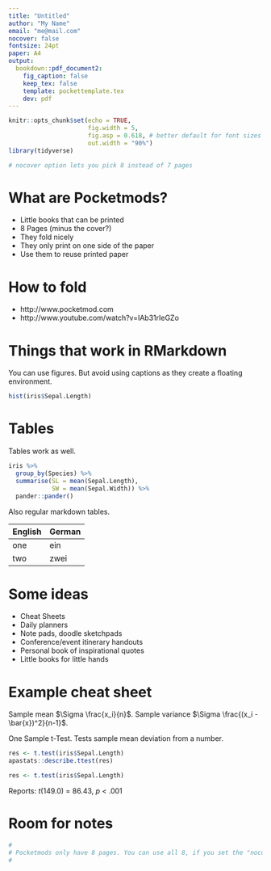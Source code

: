 ```yaml
---
title: "Untitled"
author: "My Name"
email: "me@mail.com"
nocover: false
fontsize: 24pt
paper: A4
output:
  bookdown::pdf_document2:
    fig_caption: false
    keep_tex: false
    template: pockettemplate.tex
    dev: pdf
---
```


```r
knitr::opts_chunk$set(echo = TRUE,
                      fig.width = 5,
                      fig.asp = 0.618, # better default for font sizes
                      out.width = "90%")
library(tidyverse)

# nocover option lets you pick 8 instead of 7 pages


```


# What are Pocketmods?

* Little books that can be printed
* 8 Pages (minus the cover?)
* They fold nicely
* They only print on one side of the paper
* Use them to reuse printed paper


\clearpage
# How to fold

* http://www.pocketmod.com
* http://www.youtube.com/watch?v=IAb31rIeGZo


\clearpage
# Things that work in RMarkdown

You can use figures. But avoid using captions as they create a floating environment.

```r
hist(iris$Sepal.Length)
```


\clearpage
# Tables

Tables work as well. 

```r
iris %>% 
  group_by(Species) %>% 
  summarise(SL = mean(Sepal.Length), 
            SW = mean(Sepal.Width)) %>% 
  pander::pander()
```

Also regular markdown tables.


English German
-----   -------
one     ein
two     zwei


\clearpage
# Some ideas

* Cheat Sheets
* Daily planners
* Note pads, doodle sketchpads
* Conference/event itinerary handouts
* Personal book of inspirational quotes
* Little books for little hands


\clearpage
# Example cheat sheet

Sample mean $\Sigma \frac{x_i}{n}$.
Sample variance $\Sigma \frac{(x_i - \bar{x})^2}{n-1}$.

One Sample t-Test. Tests sample mean deviation from a number.

```r
res <- t.test(iris$Sepal.Length)
apastats::describe.ttest(res)
```

```r
res <- t.test(iris$Sepal.Length)
```

Reports: _t_(149.0) = 86.43, _p_ < .001


\clearpage
# Room for notes





```r

#
# Pocketmods only have 8 pages. You can use all 8, if you set the "nocover" option to true in the yaml.
#

```

